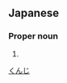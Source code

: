 ==Japanese==
{{ja-kanjitab|薫|臣}}

===Proper noun===
{{ja-pos|proper|くんじ}}

# {{given name|male|lang=ja}}

[[Category:Japanese male given names|くんじ]]